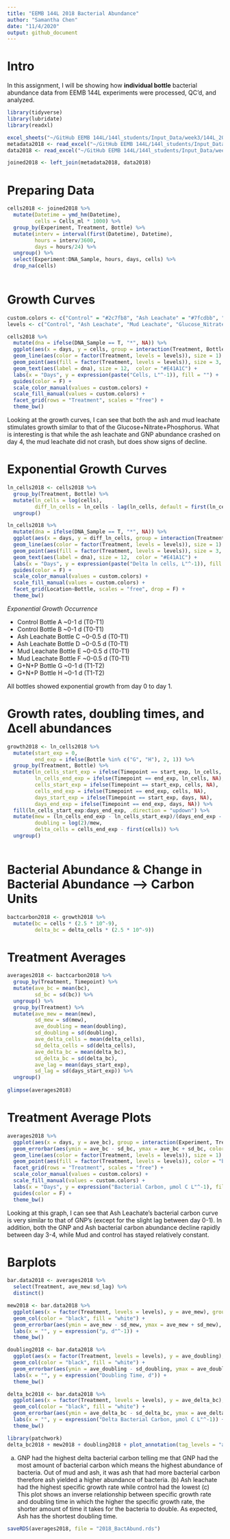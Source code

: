 ```yaml
---
title: "EEMB 144L 2018 Bacterial Abundance"
author: "Samantha Chen"
date: "11/4/2020"
output: github_document
---
```

# Intro

In this assignment, I will be showing how **individual bottle** bacterial abundance data from EEMB 144L experiments were processed, QC'd, and analyzed.

```r
library(tidyverse)
library(lubridate)
library(readxl)

excel_sheets("~/GitHub EEMB 144L/144l_students/Input_Data/week3/144L_2018_BactAbund.xlsx")
metadata2018 <- read_excel("~/GitHub EEMB 144L/144l_students/Input_Data/week3/144L_2018_BactAbund.xlsx", sheet = "Metadata")
data2018 <- read_excel("~/GitHub EEMB 144L/144l_students/Input_Data/week3/144L_2018_BactAbund.xlsx", sheet = "Data")

```

```r
joined2018 <- left_join(metadata2018, data2018)
```

# Preparing Data

```r
cells2018 <- joined2018 %>% 
  mutate(Datetime = ymd_hm(Datetime),
         cells = Cells_ml * 1000) %>% 
  group_by(Experiment, Treatment, Bottle) %>% 
  mutate(interv = interval(first(Datetime), Datetime),
         hours = interv/3600,
         days = hours/24) %>%
  ungroup() %>% 
  select(Experiment:DNA_Sample, hours, days, cells) %>%
  drop_na(cells)
  
```

# Growth Curves
```r
custom.colors <- c("Control" = "#2c7fb8", "Ash Leachate" = "#7fcdbb", "Mud Leachate" = "#756bb1", "Glucose_Nitrate_Phosphate" = "#fc8d62")
levels <- c("Control", "Ash Leachate", "Mud Leachate", "Glucose_Nitrate_Phosphate")

cells2018 %>% 
  mutate(dna = ifelse(DNA_Sample == T, "*", NA)) %>% 
  ggplot(aes(x = days, y = cells, group = interaction(Treatment, Bottle))) +
  geom_line(aes(color = factor(Treatment, levels = levels)), size = 1) +
  geom_point(aes(fill = factor(Treatment, levels = levels)), size = 3, color = "black", shape = 21) +
  geom_text(aes(label = dna), size = 12,  color = "#E41A1C") +
  labs(x = "Days", y = expression(paste("Cells, L"^-1)), fill = "") +
  guides(color = F) +
  scale_color_manual(values = custom.colors) +
  scale_fill_manual(values = custom.colors) +
  facet_grid(rows = "Treatment", scales = "free") +
  theme_bw() 
```
Looking at the growth curves, I can see that both the ash and mud leachate stimulates growth similar to that of the Glucose+Nitrate+Phosphorus. What is interesting is that while the ash leachate and GNP abundance crashed on day 4, the mud leachate did not crash, but does show signs of decline.

# Exponential Growth Curves

```r
ln_cells2018 <- cells2018 %>% 
  group_by(Treatment, Bottle) %>% 
  mutate(ln_cells = log(cells),
         diff_ln_cells = ln_cells - lag(ln_cells, default = first(ln_cells))) %>% 
  ungroup()
```

```r
ln_cells2018 %>% 
  mutate(dna = ifelse(DNA_Sample == T, "*", NA)) %>% 
  ggplot(aes(x = days, y = diff_ln_cells, group = interaction(Treatment, Bottle))) +
  geom_line(aes(color = factor(Treatment, levels = levels)), size = 1) +
  geom_point(aes(fill = factor(Treatment, levels = levels)), size = 3, color = "black", shape = 21) +
  geom_text(aes(label = dna), size = 12,  color = "#E41A1C") +
  labs(x = "Days", y = expression(paste("Delta ln cells, L"^-1)), fill = "") +
  guides(color = F) +
  scale_color_manual(values = custom.colors) +
  scale_fill_manual(values = custom.colors) +
  facet_grid(Location~Bottle, scales = "free", drop = F) +
  theme_bw()
```

*Exponential Growth Occurrence*

- Control Bottle A ~0-1 d (T0-T1)
- Control Bottle B ~0-1 d (T0-T1)
- Ash Leachate Bottle C ~0-0.5 d (T0-T1)
- Ash Leachate Bottle D ~0-0.5 d (T0-T1)
- Mud Leachate Bottle E ~0-0.5 d (T0-T1)
- Mud Leachate Bottle F ~0-0.5 d (T0-T1)
- G+N+P Bottle G ~0-1 d (T1-T2)
- G+N+P Bottle H ~0-1 d (T1-T2)

All bottles showed exponential growth from day 0 to day 1.

# Growth rates, doubling times, and ∆cell abundances

```r
growth2018 <- ln_cells2018 %>% 
  mutate(start_exp = 0,
         end_exp = ifelse(Bottle %in% c("G", "H"), 2, 1)) %>% 
  group_by(Treatment, Bottle) %>% 
  mutate(ln_cells_start_exp = ifelse(Timepoint == start_exp, ln_cells, NA),
         ln_cells_end_exp = ifelse(Timepoint == end_exp, ln_cells, NA), 
         cells_start_exp = ifelse(Timepoint == start_exp, cells, NA), 
         cells_end_exp = ifelse(Timepoint == end_exp, cells, NA), 
         days_start_exp = ifelse(Timepoint == start_exp, days, NA), 
         days_end_exp = ifelse(Timepoint == end_exp, days, NA)) %>% 
  fill(ln_cells_start_exp:days_end_exp, .direction = "updown") %>% 
  mutate(mew = (ln_cells_end_exp - ln_cells_start_exp)/(days_end_exp - days_start_exp), 
         doubling = log(2)/mew,
         delta_cells = cells_end_exp - first(cells)) %>% 
  ungroup()
         
```

# Bacterial Abundance & Change in Bacterial Abundance --> Carbon Units

```r
bactcarbon2018 <- growth2018 %>% 
  mutate(bc = cells * (2.5 * 10^-9), 
         delta_bc = delta_cells * (2.5 * 10^-9))
```

# Treatment Averages

```r
averages2018 <- bactcarbon2018 %>%
  group_by(Treatment, Timepoint) %>% 
  mutate(ave_bc = mean(bc),
         sd_bc = sd(bc)) %>% 
  ungroup() %>% 
  group_by(Treatment) %>% 
  mutate(ave_mew = mean(mew),
         sd_mew = sd(mew),
         ave_doubling = mean(doubling),
         sd_doubling = sd(doubling),
         ave_delta_cells = mean(delta_cells),
         sd_delta_cells = sd(delta_cells),
         ave_delta_bc = mean(delta_bc),
         sd_delta_bc = sd(delta_bc),
         ave_lag = mean(days_start_exp),
         sd_lag = sd(days_start_exp)) %>% 
  ungroup()
  
glimpse(averages2018) 
```

# Treatment Average Plots

```r
averages2018 %>% 
  ggplot(aes(x = days, y = ave_bc), group = interaction(Experiment, Treatment)) +
  geom_errorbar(aes(ymin = ave_bc - sd_bc, ymax = ave_bc + sd_bc, color = factor(Treatment, levels = levels)), width = 0.1) +
  geom_line(aes(color = factor(Treatment, levels = levels)), size = 1) +
  geom_point(aes(fill = factor(Treatment, levels = levels)), color = "black", shape = 21, size = 3) +
  facet_grid(rows = "Treatment", scales = "free") +
  scale_color_manual(values = custom.colors) +
  scale_fill_manual(values = custom.colors) +
  labs(x = "Days", y = expression("Bacterial Carbon, µmol C L"^-1), fill = "", color = "") +
  guides(color = F) +
  theme_bw()
```
Looking at this graph, I can see that Ash Leachate's bacterial carbon curve is very similar to that of GNP's (except for the slight lag between day 0-1). In addition, both the GNP and Ash bacterial carbon abundance decline rapidly between day 3-4, while Mud and control has stayed relatively constant. 

# Barplots

```r
bar.data2018 <- averages2018 %>% 
  select(Treatment, ave_mew:sd_lag) %>% 
  distinct()
```

```r
mew2018 <- bar.data2018 %>% 
  ggplot(aes(x = factor(Treatment, levels = levels), y = ave_mew), group = Treatment) +
  geom_col(color = "black", fill = "white") +
  geom_errorbar(aes(ymin = ave_mew - sd_mew, ymax = ave_mew + sd_mew), width = 0.1) +
  labs(x = "", y = expression("µ, d"^-1)) +
  theme_bw()
```

```r
doubling2018 <- bar.data2018 %>% 
  ggplot(aes(x = factor(Treatment, levels = levels), y = ave_doubling), group = Treatment) +
  geom_col(color = "black", fill = "white") +
  geom_errorbar(aes(ymin = ave_doubling - sd_doubling, ymax = ave_doubling + sd_doubling), width = 0.1) +
  labs(x = "", y = expression("Doubling Time, d")) +
  theme_bw()
```
```r
delta_bc2018 <- bar.data2018 %>% 
  ggplot(aes(x = factor(Treatment, levels = levels), y = ave_delta_bc), group = Treatment) +
  geom_col(color = "black", fill = "white") +
  geom_errorbar(aes(ymin = ave_delta_bc - sd_delta_bc, ymax = ave_delta_bc + sd_delta_bc), width = 0.1) +
  labs(x = "", y = expression("Delta Bacterial Carbon, µmol C L"^-1)) +
  theme_bw()

library(patchwork)
delta_bc2018 + mew2018 + doubling2018 + plot_annotation(tag_levels = "a")
```
 
(a) GNP had the highest delta bacterial carbon telling me that GNP had the most amount of bacterial carbon which means the highest abundance of bacteria. Out of mud and ash, it was ash that had more bacterial carbon therefore ash yielded a higher abundance of bacteria. (b) Ash leachate had the highest specific growth rate while control had the lowest (c) This plot shows an inverse relationship between specific growth rate and doubling time in which the higher the specific growth rate, the shorter amount of time it takes for the bacteria to double. As expected, Ash has the shortest doubling time.


```r
saveRDS(averages2018, file = "2018_BactAbund.rds")
```

